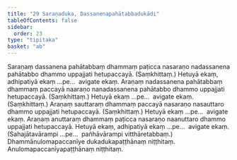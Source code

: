 ```yaml
---
title: "29 Saraṇaduka, Dassanenapahātabbadukādi"
tableOfContents: false
sidebar:
  order: 23
type: "tipitaka"
basket: "ab"
---
```



<DynamicBreadcrumb />

<Division number="96">

<Paragraph number="224">
Saraṇaṃ dassanena pahātabbaṃ dhammaṃ paṭicca nasaraṇo nadassanena pahātabbo dhammo uppajjati hetupaccayā. (Saṃkhittaṃ.) Hetuyā ekaṃ, adhipatiyā ekaṃ …pe…  avigate ekaṃ.
</Paragraph>

<Paragraph number="225">
Araṇaṃ nadassanena pahātabbaṃ dhammaṃ paccayā naaraṇo nanadassanena pahātabbo dhammo uppajjati hetupaccayā. (Saṃkhittaṃ.) Hetuyā ekaṃ …pe…  avigate ekaṃ. (Saṃkhittaṃ.)
</Paragraph>

</Division>
<Division number="97">

<Paragraph number="226">
Araṇaṃ sauttaraṃ dhammaṃ paccayā nasaraṇo nasauttaro dhammo uppajjati hetupaccayā. (Saṃkhittaṃ.) Hetuyā ekaṃ …pe…  avigate ekaṃ.
</Paragraph>

<Paragraph number="227">
Araṇaṃ anuttaraṃ dhammaṃ paṭicca nasaraṇo naanuttaro dhammo uppajjati hetupaccayā. Hetuyā ekaṃ, adhipatiyā ekaṃ …pe…  avigate ekaṃ.
</Paragraph>

<Paragraph number="228">
(Sahajātavārampi …pe…  pañhāvārampi vitthāretabbaṃ.)

</Paragraph>
</Division>

<Paragraph number="229" type="center">
Dhammānulomapaccanīye dukadukapaṭṭhānaṃ niṭṭhitaṃ.



</Paragraph>

<Paragraph number="230" type="center">
Anulomapaccanīyapaṭṭhānaṃ niṭṭhitaṃ.
</Paragraph>